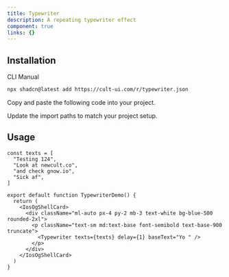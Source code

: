 ```yaml
---
title: Typewriter
description: A repeating typewriter effect
component: true
links: {}
---
```


<ComponentPreview
  name="typewriter-demo"
  className="[&_.preview>[data-orientation=vertical]]:sm:max-w-[70%]"
  description="All variations"
/>

## Installation

<CodeTabs>

<TabsList>
  <TabsTrigger value="cli">CLI</TabsTrigger>
  <TabsTrigger value="manual">Manual</TabsTrigger>
</TabsList>

<TabsContent value="cli">

```bash
npx shadcn@latest add https://cult-ui.com/r/typewriter.json
```

</TabsContent>

<TabsContent value="manual">

<Steps>

<Step>Copy and paste the following code into your project.</Step>

<ComponentSource name="typewriter" />

<Step>Update the import paths to match your project setup.</Step>

</Steps>

</TabsContent>

</CodeTabs>

## Usage

```tsx
const texts = [
  "Testing 124",
  "Look at newcult.co",
  "and check gnow.io",
  "Sick af",
]

export default function TypewriterDemo() {
  return (
    <IosOgShellCard>
      <div className="ml-auto px-4 py-2 mb-3 text-white bg-blue-500 rounded-2xl">
        <p className="text-sm md:text-base font-semibold text-base-900 truncate">
          <Typewriter texts={texts} delay={1} baseText="Yo " />
        </p>
      </div>
    </IosOgShellCard>
  )
}
```
